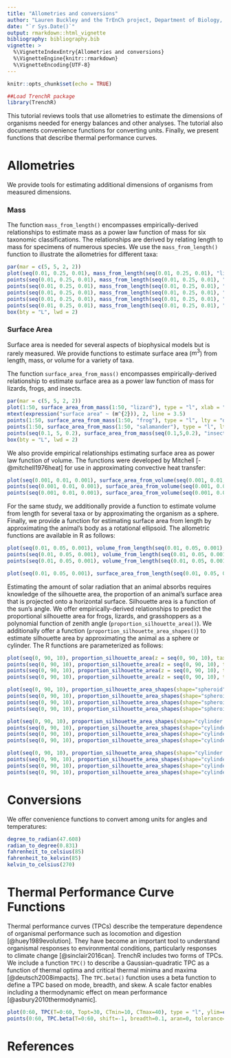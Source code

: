 ```yaml
---
title: "Allometries and conversions"
author: "Lauren Buckley and the TrEnCh project, Department of Biology, University of Washington"
date: "`r Sys.Date()`"
output: rmarkdown::html_vignette
bibliography: bibliography.bib
vignette: >
  %\VignetteIndexEntry{Allometries and conversions}
  %\VignetteEngine{knitr::rmarkdown}
  %\VignetteEncoding{UTF-8}
---
```


```r
knitr::opts_chunk$set(echo = TRUE)
```

```r
##Load TrenchR package
library(TrenchR)
```

This tutorial reviews tools that use allometries to estimate the dimensions of organisms needed for energy balances and other analyses. The tutorial also documents convenience functions for converting units. Finally, we present functions that describe thermal performance curves.

# Allometries

We provide tools for estimating additional dimensions of organisms from measured dimensions. 

### Mass

The function `mass_from_length()` encompasses empirically-derived relationships to estimate mass as a power law function of mass for six taxonomic classifications. The relationships are derived by relating length to mass for specimens of numerous species. We use the `mass_from_length()` function to illustrate the allometries for different taxa:

```r
par(mar = c(5, 5, 2, 2))
plot(seq(0.01, 0.25, 0.01), mass_from_length(seq(0.01, 0.25, 0.01), "lizard"), type = "l", xlab = "length (m)", ylab = "mass (g)", ylim = c(0, 200), xlim = c(0, 0.25), las = 1, bty = "L", lwd = 2)
points(seq(0.01, 0.25, 0.01), mass_from_length(seq(0.01, 0.25, 0.01), "salamander"), type = "l", col = "blue", lwd = 2)
points(seq(0.01, 0.25, 0.01), mass_from_length(seq(0.01, 0.25, 0.01), "frog"), type = "l", col = "red", lwd = 2)
points(seq(0.01, 0.25, 0.01), mass_from_length(seq(0.01, 0.25, 0.01), "snake"), type = "l", col = "green", lwd = 2)
points(seq(0.01, 0.25, 0.01), mass_from_length(seq(0.01, 0.25, 0.01), "turtle"), type = "l", col = "orange", lwd = 2)
points(seq(0.01, 0.25, 0.01), mass_from_length(seq(0.01, 0.25, 0.01), "insect"), type = "l", col = "purple", lwd = 2)
box(bty = "L", lwd = 2)
```

### Surface Area

Surface area is needed for several aspects of biophysical models but is rarely measured. We provide functions to estimate surface area ($m^3$) from length, mass, or volume for a variety of taxa. 

The function `surface_area_from_mass()` encompasses empirically-derived relationship to estimate surface area as a power law function of mass for lizards, frogs, and insects. 

```r
par(mar = c(5, 5, 2, 2))
plot(1:50, surface_area_from_mass(1:50, "lizard"), type = "l", xlab = "mass (g)", ylab = "", las = 1, bty = "L", lwd = 2)
mtext(expression("surface area" ~ (m^{2})), 2, line = 3.5)
points(1:50, surface_area_from_mass(1:50, "frog"), type = "l", lty = "dashed", lwd = 2)
points(1:50, surface_area_from_mass(1:50, "salamander"), type = "l", lty = "dotted", lwd = 2)
points(seq(0.1, 5, 0.2), surface_area_from_mass(seq(0.1,5,0.2), "insect"), type = "l", lty = "dotdash", lwd = 2)
box(bty = "L", lwd = 2)
```

We also provide empirical relationships estimating surface area as power law function of volume. The functions were developed by Mitchell [-@mitchell1976heat] for use in approximating convective heat transfer:

```r
plot(seq(0.001, 0.01, 0.001), surface_area_from_volume(seq(0.001, 0.01, 0.001), "lizard"), type = "l", xlab = expression(volume ~ (m^{3})), ylab = expression("surface area" ~ (m^{2})))
points(seq(0.001, 0.01, 0.001), surface_area_from_volume(seq(0.001, 0.01, 0.001), "frog"), type = "l", lty = "dashed")
points(seq(0.001, 0.01, 0.001), surface_area_from_volume(seq(0.001, 0.01, 0.001), "sphere"), type = "l", lty = "dotted")
```

For the same study, we additionally provide a function to estimate volume from length for several taxa or by approximating the organism as a sphere. Finally, we provide a function for estimating surface area from length by approximating the animal's body as a rotational ellipsoid. The allometric functions are available in R as follows:

```r
plot(seq(0.01, 0.05, 0.001), volume_from_length(seq(0.01, 0.05, 0.001), "lizard"), type = "l", xlab = "length (m)", ylab = expression(volume ~ (m^{3})))
points(seq(0.01, 0.05, 0.001), volume_from_length(seq(0.01, 0.05, 0.001), "frog"), type = "l", lty = "dashed")
points(seq(0.01, 0.05, 0.001), volume_from_length(seq(0.01, 0.05, 0.001), "sphere"), type = "l", lty = "dotted")
```

```r
plot(seq(0.01, 0.05, 0.001), surface_area_from_length(seq(0.01, 0.05, 0.001)), type = "l", xlab = "length (m)", ylab = expression("surface area" ~ (m^{2})))
```

Estimating the amount of solar radiation that an animal absorbs requires knowledge of the silhouette area, the proportion of an animal's surface area that is projected onto a horizontal surface. Silhouette area is a function of the sun's angle. We offer empirically-derived relationships to predict the proportional silhouette area for frogs, lizards, and grasshoppers as a polynomial function of zenith angle (`proportion_silhouette_area()`). We additionally offer a function (`proportion_silhouette_area_shapes()`) to estimate silhouette area by approximating the animal as a sphere or cylinder. The R functions are parameterized as follows:

```r
plot(seq(0, 90, 10), proportion_silhouette_area(z = seq(0, 90, 10), taxon =  "frog"), type = "l", xlab = "zenith angle (°)", ylab = "proportion silhouette area", ylim=range(0,0.5))
points(seq(0, 90, 10), proportion_silhouette_area(z = seq(0, 90, 10), taxon =  "lizard", raz=0, posture="prostrate"), type = "l", lty = "dashed")
points(seq(0, 90, 10), proportion_silhouette_area(z = seq(0, 90, 10), taxon =  "lizard", raz=0, posture="elevated"), type = "l", lty = "dotted")
points(seq(0, 90, 10), proportion_silhouette_area(z = seq(0, 90, 10), taxon =  "grasshopper"), type = "l", lty = "dotdash")

plot(seq(0, 90, 10), proportion_silhouette_area_shapes(shape="spheroid", theta = seq(0, 90, 10), H = 0.4, D = 0.39), type = "l", xlab = "theta (°)", ylab = "proportion silhouette area", ylim=c(0,0.35), lty = "dashed")
points(seq(0, 90, 10), proportion_silhouette_area_shapes(shape="spheroid", theta = seq(0, 90, 10), H = 0.4, D = 0.3), type = "l", lty = "dashed")
points(seq(0, 90, 10), proportion_silhouette_area_shapes(shape="spheroid", theta = seq(0, 90, 10), H = 0.4, D = 0.2), type = "l", lty = "dotted")
points(seq(0, 90, 10), proportion_silhouette_area_shapes(shape="spheroid", theta = seq(0, 90, 10), H = 0.4, D = 0.1), type = "l", lty = "dotdash")

plot(seq(0, 90, 10), proportion_silhouette_area_shapes(shape="cylinder flat ends", theta = seq(0, 90, 10), H = 0.4, D = 0.4), type = "l", lty = "dashed", xlab = "theta (°)", ylab = "proportion silhouette area", ylim=c(0,0.35))
points(seq(0, 90, 10), proportion_silhouette_area_shapes(shape="cylinder flat ends", theta = seq(0, 90, 10), H = 0.4, D = 0.2), type = "l", lty = "dashed")
points(seq(0, 90, 10), proportion_silhouette_area_shapes(shape="cylinder flat ends", theta = seq(0, 90, 10), H = 0.4, D = 0.1), type = "l", lty = "dotted")
points(seq(0, 90, 10), proportion_silhouette_area_shapes(shape="cylinder flat ends", theta = seq(0, 90, 10), H = 0.4, D = 0.05), type = "l", lty = "dotdash")

plot(seq(0, 90, 10), proportion_silhouette_area_shapes(shape="cylinder hemisphere ends", theta = seq(0, 90, 10), H = 0.4, D = 0.4), type = "l", xlab = "theta (°)", ylab = "proportion silhouette area", ylim=c(0,0.35))
points(seq(0, 90, 10), proportion_silhouette_area_shapes(shape="cylinder hemisphere ends", theta = seq(0, 90, 10), H = 0.4, D = 0.2), type = "l", lty = "dashed")
points(seq(0, 90, 10), proportion_silhouette_area_shapes(shape="cylinder hemisphere ends", theta = seq(0, 90, 10), H = 0.4, D = 0.1), type = "l", lty = "dotted")
points(seq(0, 90, 10), proportion_silhouette_area_shapes(shape="cylinder hemisphere ends", theta = seq(0, 90, 10), H = 0.4, D = 0.05), type = "l", lty = "dotdash")

```

# Conversions

We offer convenience functions to convert among units for angles and temperatures:

```r
degree_to_radian(47.608)
radian_to_degree(0.831)
fahrenheit_to_celsius(85)
fahrenheit_to_kelvin(85)
kelvin_to_celsius(270)
```

# Thermal Performance Curve Functions

Thermal performance curves (TPCs) describe the temperature dependence of organismal performance such as locomotion and digestion [@huey1989evolution]. They have become an important tool to understand organismal responses to environmental conditions, particularly responses to climate change [@sinclair2016can]. TrenchR includes two forms of TPCs. We include a function `TPC()` to describe a Gaussian-quadratic TPC as a function of thermal optima and critical thermal minima and maxima [@deutsch2008impacts]. The `TPC.beta()` function uses a beta function to define a TPC based on mode, breadth, and skew. A scale factor enables including a thermodynamic effect on mean performance [@asbury2010thermodynamic].

```r
plot(0:60, TPC(T=0:60, Topt=30, CTmin=10, CTmax=40), type = "l", ylim=c(0,3), ylab="performance", xlab="temperature (°C)")
points(0:60, TPC.beta(T=0:60, shift=-1, breadth=0.1, aran=0, tolerance= 43, skew=0.7), type = "l", lty = "dashed")
```

# References
